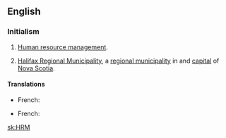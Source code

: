 ==English==

===Initialism===
{{rfc-header|Initialism}}
{{head|en|initialism}}

# {{lb|en|business|management}} [[human resource management|Human resource management]].
# [[w:Halifax Regional Municipality|Halifax Regional Municipality]], a [[municipality|regional municipality]] in and [[capital]] of [[Nova Scotia]].

====Translations====
{{trans-top|human resources management}}
* French: {{t+|fr|DRH|f}}
{{trans-mid}}
{{trans-bottom}}

{{trans-top|Halifax Regional Municipality}}
* French: {{t|fr|MRH|f}}
{{trans-mid}}
{{trans-bottom}}

[[sk:HRM]]